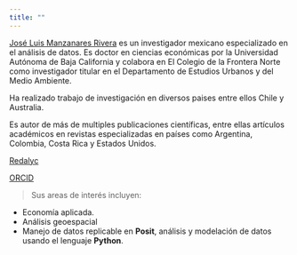 ```yaml
---
title: ""
---
```


[José Luis Manzanares Rivera](https://www.colef.mx/posgrado/profesores/borrador-automatico-31/)
es un investigador mexicano especializado en el análisis de datos. Es doctor en ciencias económicas por la  Universidad Autónoma de Baja California y colabora en El Colegio de la Frontera Norte como investigador titular en el Departamento de Estudios Urbanos y del Medio Ambiente. 

Ha realizado trabajo de investigación en diversos paises entre ellos Chile y Australia.

Es autor de más de multiples publicaciones científicas, entre ellas artículos académicos en revistas especializadas en países como Argentina, Colombia, Costa Rica y Estados Unidos.  

[Redalyc](http://www.redalyc.org/autor.oa?id=20835)

[ORCID](http://orcid.org/0000-0003-3394-4967)


> Sus areas de interés incluyen:

+ Economía aplicada.
+ Análisis geoespacial
+ Manejo de datos replicable en **Posit**, análisis y modelación de datos usando el lenguaje **Python**.

